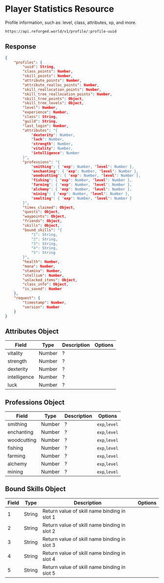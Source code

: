 # Player Statistics Resource

Profile information, such as: level, class, attributes, xp, and more.

```sh
https://api.reforged.world/v1/profile/:profile-uuid
```

## Response

```json
{
    "profiles": {
        "uuid": String,
        "class_points": Number,
        "skill_points": Number,
        "attribute_points": Number,
        "attribute_realloc_points": Number,
        "skill_reallocation_points": Number,
        "skill_tree_reallocation_points": Number,
        "skill_tree_points": Object,
        "skill_tree_levels": Object,
        "level": Number,
        "experience": Number,
        "class": String,
        "guild": String,
        "last_login": Number,
        "attributes": "{
            "dexterity": Number,
            "luck": Number,
            "strength": Number,
            "vitality": Number,
            "intelligence": Number
        }",
        "professions": "{
            "smithing": { "exp": Number, "level": Number },
            "enchanting": { "exp": Number, "level": Number },
            "woodcutting": { "exp": Number, "level": Number },
            "fishing": { "exp": Number, "level": Number },
            "farming": { "exp": Number, "level": Number },
            "alchemy": { "exp": Number, "level": Number },
            "mining": { "exp": Number, "level": Number },
            "smelting": { "exp": Number, "level": Number }
        }",
        "times_claimed": Object,
        "quests": Object,
        "waypoints": Object,
        "friends": Object,
        "skills": Object,
        "bound_skills": "{
            "1": String,
            "2": String,
            "3": String,
            "4": String,
            "5": String
        }",
        "health": Number,
        "mana": Number,
        "stamina": Number,
        "stellium": Number,
        "unlocked_items": Object,
        "class_info": Object,
        "is_saved": Number
    },
    "request": {
        "timestamp": Number,
        "version": Number
    }
}
```

## Attributes Object

| Field        | Type   | Description | Options |
| ------------ | ------ | ----------- | ------- |
| vitality     | Number | ?           |         |
| strength     | Number | ?           |         |
| dexterity    | Number | ?           |         |
| intelligence | Number | ?           |         |
| luck         | Number | ?           |         |

## Professions Object

| Field       | Type   | Description | Options       |
| ----------- | ------ | ----------- | ------------- |
| smithing    | Number | ?           | `exp`,`level` |
| enchanting  | Number | ?           | `exp`,`level` |
| woodcutting | Number | ?           | `exp`,`level` |
| fishing     | Number | ?           | `exp`,`level` |
| farming     | Number | ?           | `exp`,`level` |
| alchemy     | Number | ?           | `exp`,`level` |
| mining      | Number | ?           | `exp`,`level` |

## Bound Skills Object

| Field | Type   | Description                                  | Options |
| ----- | ------ | -------------------------------------------- | ------- |
| 1     | String | Return value of skill name binding in slot 1 |         |
| 2     | String | Return value of skill name binding in slot 2 |         |
| 3     | String | Return value of skill name binding in slot 3 |         |
| 4     | String | Return value of skill name binding in slot 4 |         |
| 5     | String | Return value of skill name binding in slot 5 |         |
